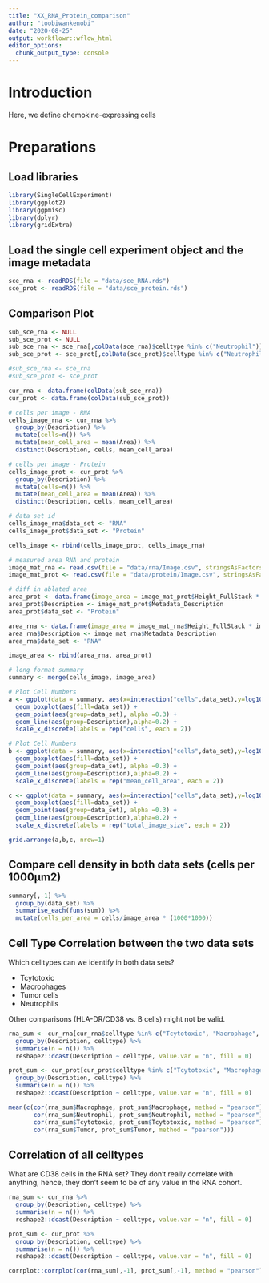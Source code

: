 ```yaml
---
title: "XX_RNA_Protein_comparison"
author: "toobiwankenobi"
date: "2020-08-25"
output: workflowr::wflow_html
editor_options:
  chunk_output_type: console
---
```


# Introduction
Here, we define chemokine-expressing cells 

# Preparations

## Load libraries

```r
library(SingleCellExperiment)
library(ggplot2)
library(ggpmisc)
library(dplyr)
library(gridExtra)
```

## Load the single cell experiment object and the image metadata

```r
sce_rna <- readRDS(file = "data/sce_RNA.rds")
sce_prot <- readRDS(file = "data/sce_protein.rds")
```

## Comparison Plot 

```r
sub_sce_rna <- NULL
sub_sce_prot <- NULL
sub_sce_rna <- sce_rna[,colData(sce_rna)$celltype %in% c("Neutrophil")]
sub_sce_prot <- sce_prot[,colData(sce_prot)$celltype %in% c("Neutrophil")]

#sub_sce_rna <- sce_rna
#sub_sce_prot <- sce_prot

cur_rna <- data.frame(colData(sub_sce_rna))
cur_prot <- data.frame(colData(sub_sce_prot))

# cells per image - RNA
cells_image_rna <- cur_rna %>%
  group_by(Description) %>%
  mutate(cells=n()) %>%
  mutate(mean_cell_area = mean(Area)) %>%
  distinct(Description, cells, mean_cell_area)

# cells per image - Protein
cells_image_prot <- cur_prot %>%
  group_by(Description) %>%
  mutate(cells=n()) %>%
  mutate(mean_cell_area = mean(Area)) %>%
  distinct(Description, cells, mean_cell_area)

# data set id
cells_image_rna$data_set <- "RNA"
cells_image_prot$data_set <- "Protein"

cells_image <- rbind(cells_image_prot, cells_image_rna)

# measured area RNA and protein
image_mat_rna <- read.csv(file = "data/rna/Image.csv", stringsAsFactors = FALSE)
image_mat_prot <- read.csv(file = "data/protein/Image.csv", stringsAsFactors = FALSE)

# diff in ablated area
area_prot <- data.frame(image_area = image_mat_prot$Height_FullStack * image_mat_prot$Width_FullStack)
area_prot$Description <- image_mat_prot$Metadata_Description
area_prot$data_set <- "Protein"

area_rna <- data.frame(image_area = image_mat_rna$Height_FullStack * image_mat_rna$Width_FullStack)
area_rna$Description <- image_mat_rna$Metadata_Description
area_rna$data_set <- "RNA"

image_area <- rbind(area_rna, area_prot)

# long format summary
summary <- merge(cells_image, image_area)

# Plot Cell Numbers
a <- ggplot(data = summary, aes(x=interaction("cells",data_set),y=log10(cells))) + 
  geom_boxplot(aes(fill=data_set)) + 
  geom_point(aes(group=data_set), alpha =0.3) + 
  geom_line(aes(group=Description),alpha=0.2) + 
  scale_x_discrete(labels = rep("cells", each = 2))

# Plot Cell Numbers
b <- ggplot(data = summary, aes(x=interaction("cells",data_set),y=log10(mean_cell_area))) + 
  geom_boxplot(aes(fill=data_set)) + 
  geom_point(aes(group=data_set), alpha =0.3) + 
  geom_line(aes(group=Description),alpha=0.2) + 
  scale_x_discrete(labels = rep("mean_cell_area", each = 2))

c <- ggplot(data = summary, aes(x=interaction("cells",data_set),y=log10(image_area))) + 
  geom_boxplot(aes(fill=data_set)) + 
  geom_point(aes(group=data_set), alpha =0.3) + 
  geom_line(aes(group=Description),alpha=0.2) + 
  scale_x_discrete(labels = rep("total_image_size", each = 2))

grid.arrange(a,b,c, nrow=1)
```

## Compare cell density in both data sets (cells per 1000µm2)

```r
summary[,-1] %>%
  group_by(data_set) %>%
  summarise_each(funs(sum)) %>%
  mutate(cells_per_area = cells/image_area * (1000*1000))
```

## Cell Type Correlation between the two data sets
Which celltypes can we identify in both data sets?

- Tcytotoxic
- Macrophages
- Tumor cells
- Neutrophils

Other comparisons (HLA-DR/CD38 vs. B cells) might not be valid. 

```r
rna_sum <- cur_rna[cur_rna$celltype %in% c("Tcytotoxic", "Macrophage", "Tumor", "Neutrophil"),] %>%
  group_by(Description, celltype) %>%
  summarise(n = n()) %>%
  reshape2::dcast(Description ~ celltype, value.var = "n", fill = 0)

prot_sum <- cur_prot[cur_prot$celltype %in% c("Tcytotoxic", "Macrophage", "Tumor", "Neutrophil"),] %>%
  group_by(Description, celltype) %>%
  summarise(n = n()) %>%
  reshape2::dcast(Description ~ celltype, value.var = "n", fill = 0)

mean(c(cor(rna_sum$Macrophage, prot_sum$Macrophage, method = "pearson"), 
       cor(rna_sum$Neutrophil, prot_sum$Neutrophil, method = "pearson"), 
       cor(rna_sum$Tcytotoxic, prot_sum$Tcytotoxic, method = "pearson"), 
       cor(rna_sum$Tumor, prot_sum$Tumor, method = "pearson")))
```

## Correlation of all celltypes

What are CD38 cells in the RNA set? They don't really correlate with anything, hence, they don't seem to be of any value in the RNA cohort. 

```r
rna_sum <- cur_rna %>%
  group_by(Description, celltype) %>%
  summarise(n = n()) %>%
  reshape2::dcast(Description ~ celltype, value.var = "n", fill = 0)

prot_sum <- cur_prot %>%
  group_by(Description, celltype) %>%
  summarise(n = n()) %>%
  reshape2::dcast(Description ~ celltype, value.var = "n", fill = 0)

corrplot::corrplot(cor(rna_sum[,-1], prot_sum[,-1], method = "pearson"), method = "number")
```



